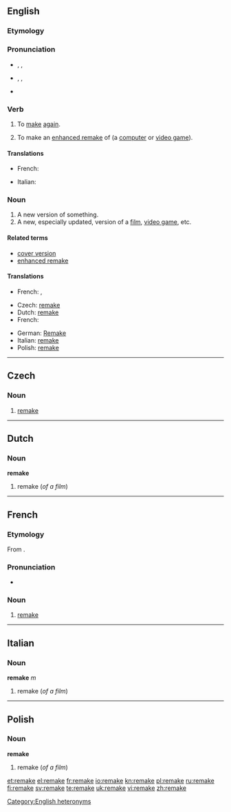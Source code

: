 {{also|Remake}}
==English==

===Etymology===
{{prefix|re|make}}

===Pronunciation===
* {{a|verb}} {{enPR|rēmāk'}}, {{IPA|/riːˈmeɪk/}}, {{SAMPA|/ri:"meIk/}}
* {{a|noun}} {{enPR|rē'māk}}, {{IPA|/ˈriːmeɪk/}}, {{SAMPA|/"ri:meIk/}}
* {{audio|En-us-remake.ogg|Audio (US)}}
*: {{rhymes|eɪk}}

===Verb===
{{en-verb|remakes|remaking|remade}}

# {{transitive}} To [[make]] [[again]].
# {{transitive|video games}} To make an [[enhanced remake]] of (a [[computer game|computer]] or [[video game]]).

====Translations====
{{trans-top|make again}}
* French: {{t+|fr|refaire}}
{{trans-mid}}
* Italian: {{t+|it|rifare}}
{{trans-bottom}}

{{trans-top|make an enhanced remake of (a computer or video game)}}
{{trans-mid}}
{{trans-bottom}}

===Noun===
{{en-noun}}
{{wikipedia}}

# A new version of something.
# A new, especially updated, version of a [[film]], [[video game]], etc.<!--this is a distinct sense from the previous, with distinct translations-->

====Related terms====
* [[cover version]]
* [[enhanced remake]]

====Translations====
{{trans-top|new version of something}}
* French: {{t+|fr|copie|f}}, {{t+|fr|remake|m}}
{{trans-mid}}
{{trans-bottom}}

{{trans-top|new version of film}}
* Czech: [[remake#Czech|remake]]<!--source: Wikipedia article-->
* Dutch: [[remake#Dutch|remake]]<!--source: Wikipedia article-->
* French: {{t+|fr|remake|m}}
{{trans-mid}}
* German: [[Remake]] {{n}}<!--source: Wikipedia article-->
* Italian: [[remake#Italian|remake]] {{m}}<!--source: Wikipedia article-->
* Polish: [[remake#Polish|remake]]<!--source: Wikipedia article-->
{{trans-bottom}}

[[Category:English heteronyms]]

----

==Czech==

===Noun===
{{cs-noun|g=m}}

# [[#English|remake]] {{gloss|of a film}}

----

==Dutch==

===Noun===
'''remake'''

# remake (''of a film'')

----

==French==
===Etymology===
From {{etyl|en|fr}} {{term|remake|lang=en}}.

===Pronunciation===
*{{IPA|/ʁimɛk/|lang=fr}}

===Noun===
{{fr-noun|m}}

# {{film|lang=fr}} [[#English|remake]]

----

==Italian==

===Noun===
'''remake''' ''m''

# remake (''of a film'')

----

==Polish==

===Noun===
'''remake'''

# remake (''of a film'')

[[et:remake]]
[[el:remake]]
[[fr:remake]]
[[io:remake]]
[[kn:remake]]
[[pl:remake]]
[[ru:remake]]
[[fi:remake]]
[[sv:remake]]
[[te:remake]]
[[uk:remake]]
[[vi:remake]]
[[zh:remake]]